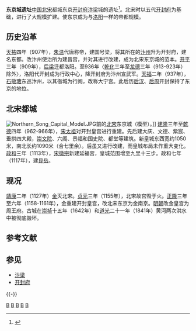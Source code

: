 {{文物保护单位
|级别 = 全国
|图片 = [[File:Po_tower.jpg|300px]]
|说明 = [[繁塔|繁塔]]
|名称 = 北宋东京城遗址
|编号 = 3-218
|分类 = 古遗址
|时代 = [[宋朝|北宋]]
|所在 = [[河南省|河南省]][[开封市|开封市]]
|登录 = 1988年
|Cat = 河南全国重点文物保护单位
}}

'''东京城遗址'''[[中国|中国]][[北宋|北宋]]都城东京[[开封府|开封府]][[汴梁|汴梁]]城的遗址<ref>{{cite web|author=李合群|title=北宋东京布局研究|url=http://www.cnki.net/KCMS/detail/detail.aspx?QueryID=2&CurRec=1&recid=&filename=2005139142.nh&dbname=CDFD9908&dbcode=CDFD&pr=&urlid=&yx=&v=MDEyNjRHN0s3RjlESXJaRWJQSVI4ZVgxTHV4WVM3RGgxVDNxVHJXTTFGckNVUkw2ZmIrWm9GQ25rVjd2QVYxMjc=5yWTlGWjRSOGVYMUx1eFlTN0RoMVQzcVRyV00xRnJDVVJMNmZiK1pvRnl2Z1ZMN04=|accessdate=2005年|archive-date=2020-11-16|archive-url=https://web.archive.org/web/20201116084718/https://www.cnki.net/KCMS/detail/detail.aspx?QueryID=2&CurRec=1&recid=&filename=2005139142.nh&dbname=CDFD9908&dbcode=CDFD&pr=&urlid=&yx=&v=MDEyNjRHN0s3RjlESXJaRWJQSVI4ZVgxTHV4WVM3RGgxVDNxVHJXTTFGckNVUkw2ZmIrWm9GQ25rVjd2QVYxMjc=5yWTlGWjRSOGVYMUx1eFlTN0RoMVQzcVRyV00xRnJDVVJMNmZiK1pvRnl2Z1ZMN04=}}</ref>。北宋时以五代[[开封府|开封府]]为基础，进行了大规模扩建。使东京成为与[[洛阳市|洛阳]]一样的帝都规模。

== 历史沿革 ==
[[天祐_(唐朝)|天祐]]四年（907年），[[朱温|朱温]]代唐称帝，建国号梁，将其所在的[[汴州|汴州]]升为开封府，建名东都。改汴州使治所为建昌宫，并对其进行改建，成为北宋东京城的范本。[[開平_(年號)|开平]]三年（909年），[[后梁|后梁]]迁都洛阳。至936年〈[[乾化|乾化]]三年至[[龙德|龙德]]三年（913-923年）除外〉，洛阳代开封成为行政中心，降开封府为汴州宣武军。[[天福_(后晋)|天福]]二年（937年），[[石敬瑭|石敬瑭]]东巡汴州，以其衙城为行阙，改称大宁宫。此后历[[后汉|后汉]]、[[后周|后周]]开封保持了东京的地位。

== 北宋都城 ==
[[File:Northern_Song_Capital_Model.JPG|thumb]]前的[[北宋|北宋]]东京城（模型）。]]
[[建隆|建隆]]三年至[[乾德_(北宋)|乾德]]四年（962-966年），[[宋太祖|宋太祖]]对开封皇宫进行重建。先后建大庆、文德、紫宸、垂拱四大殿，[[崇文院|崇文院]]、六阁、景福和国史院、都堂等建筑。新皇城东西宽约1050米，南北长约1090米（合七里余）。后虽又进行改建，而皇城布局未作重大变化。[[政和_(北宋)|政和]]三年（1113年），[[宋徽宗|宋徽宗]]新建延福宫，皇城范围增至九里十三步。政和七年（1117年），建[[艮岳|艮岳]]。

== 现况 ==
[[靖康|靖康]]二年（1127年）[[金朝|金]]灭北宋。[[貞元_(金)|贞元]]三年（1155年），北宋故宫毁于火。[[正隆|正隆]]三年至六年（1158-1161年），金重建开封皇宫，改北宋东京为金南京。[[明朝|明朝]]改金皇宫为周王府。古城在[[崇祯|崇祯]]十五年（1642年）和[[道光|道光]]二十一年（1841年）黄河两次洪水中被彻底毁坏。

== 参考文献 ==
{{Reflist}}

== 参见 ==
{{Portal box|中国|历史|中国建筑|河南}}
* [[汴梁|汴梁]]
* [[开封府|开封府]]

{{-}}
{{中国都城}}
{{河南全国重点文物保护单位}}

[[Category:河南全国重点文物保护单位|B]]
[[Category:开封文物保护单位|B]]
[[Category:开封城池遗址|B]]
[[Category:中国历代国都遗址|B]]
[[Category:北宋建筑|B]]